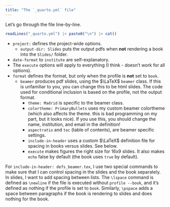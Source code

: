```yaml
---
title: "The `_quarto.yml` file"
---
```


Let's go through the file line-by-line.

```r
readLines("_quarto.yml") |> paste0("\n") |> cat() 
```

- `project:` defines the project-wide options. 
    - `output-dir: Slides` puts the output pdfs when **not** rendering a book into the `Slides/` folder.
- `date-format` to `institute` are self-explanatory.
- The `execute` options will apply to everything (I think - doesn't work for all options).
- `format` defines the format, but only when the profile is **not** set to `book`.
    - `beamer` produces pdf slides, using the $\LaTeX$ `beamer` class. If this is unfamiliar to you, you can change this to be html slides. The code used for conditional inclusion is based on the profile, not the output format.
        - `theme: Madrid` is specific to the beamer class.
        - `colortheme: PrimaryBullets` uses my custom beamer colortheme (which also affects the theme. this is bad programming on my part, but it looks nice). If you use this, you should change the name, institution, and email in the definition!
        - `aspectratio` and `toc` (table of contents), are beamer specific settings.
        - `include-in-header` uses a custom $\LaTeX$ definition file for spacing in books versus slides. See below.
        - `execute` makes figures the right size for 16x9 slides. It also makes `echo` false by default (the book uses `true` by default).

For `include-in-header: defs_beamer.tex`, I use two special commands to make sure that I can control spacing in the slides and the book separately. In slides, I want to add spacing between lists. The `\lspace` command is defined as `\newline` if the file is executed without `profile --book`, and it's defined as nothing if the profile is set to `book`. Similarly, `\pspace` adds a space between paragraphs if the book is rendering to slides and does nothing for the book.


